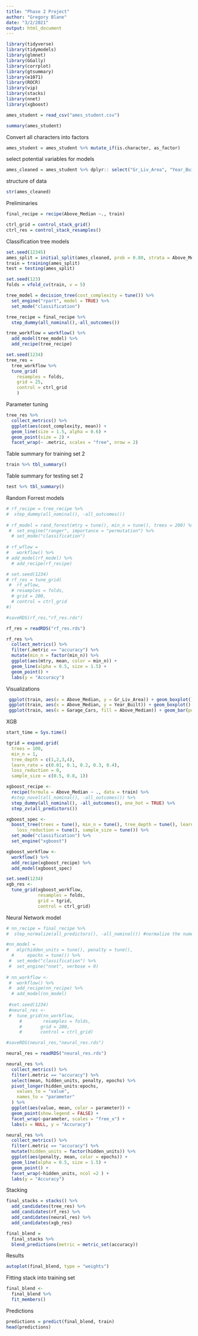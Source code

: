 ---
title: "Phase 2 Project"
author: "Gregory Blane"
date: "3/2/2021"
output: html_document
---

```{r}
library(tidyverse)
library(tidymodels)
library(glmnet)
library(GGally)
library(corrplot)
library(gtsummary)
library(e1071) 
library(ROCR)
library(vip)
library(stacks)
library(nnet)
library(xgboost)
```

```{r}
ames_student = read_csv("ames_student.csv")
```

```{r}
summary(ames_student)
```

Convert all characters into factors 

```{r}
ames_student = ames_student %>% mutate_if(is.character, as_factor)
```

select potential variables for models 

```{r}
ames_cleaned = ames_student %>% dplyr:: select("Gr_Liv_Area", "Year_Built", "Garage_Cars","First_Flr_SF", "Garage_Area","Full_Bath","Year_Remod_Add", "Second_Flr_SF", "Above_Median") 
```

structure of data 

```{r}
str(ames_cleaned)
```


Preliminaries 

```{r}
final_recipe = recipe(Above_Median ~., train) 

ctrl_grid = control_stack_grid() 
ctrl_res = control_stack_resamples() 
```

Classification tree models 

```{r}
set.seed(12345)
ames_split = initial_split(ames_cleaned, prob = 0.80, strata = Above_Median)
train = training(ames_split)
test = testing(ames_split)
```

```{r}
set.seed(123)
folds = vfold_cv(train, v = 5)
```

```{r}
tree_model = decision_tree(cost_complexity = tune()) %>% 
  set_engine("rpart", model = TRUE) %>% 
  set_mode("classification")

tree_recipe = final_recipe %>%
  step_dummy(all_nominal(),-all_outcomes())

tree_workflow = workflow() %>%
  add_model(tree_model) %>%
  add_recipe(tree_recipe)

set.seed(1234)
tree_res = 
  tree_workflow %>% 
  tune_grid(
    resamples = folds,
    grid = 25, 
    control = ctrl_grid 
    )
```

Parameter tuning 

```{r}
tree_res %>%
  collect_metrics() %>%
  ggplot(aes(cost_complexity, mean)) +
  geom_line(size = 1.5, alpha = 0.6) +
  geom_point(size = 2) +
  facet_wrap(~ .metric, scales = "free", nrow = 2) 
```


Table summary for training set 2 

```{r}
train %>% tbl_summary()
```

Table summary for testing set 2 

```{r}
test %>% tbl_summary()
```

Random Forrest models 

```{r}
# rf_recipe = tree_recipe %>%
#  step_dummy(all_nominal(), -all_outcomes())
 
# rf_model = rand_forest(mtry = tune(), min_n = tune(), trees = 200) %>% 
 #  set_engine("ranger", importance = "permutation") %>% 
  # set_mode("classification")
 
# rf_wflow = 
#   workflow() %>% 
# add_model(rf_model) %>% 
  # add_recipe(rf_recipe)

# set.seed(1234)
# rf_res = tune_grid(
 #  rf_wflow,
  # resamples = folds,
  # grid = 200, 
  # control = ctrl_grid
#)
```

```{r}
#saveRDS(rf_res,"rf_res.rds")
```

```{r}
rf_res = readRDS("rf_res.rds")
```

```{r}
rf_res %>%
  collect_metrics() %>%
  filter(.metric == "accuracy") %>%
  mutate(min_n = factor(min_n)) %>%
  ggplot(aes(mtry, mean, color = min_n)) +
  geom_line(alpha = 0.5, size = 1.5) +
  geom_point() +
  labs(y = "Accuracy")
```

Visualizations 

```{r}
 ggplot(train, aes(x = Above_Median, y = Gr_Liv_Area)) + geom_boxplot()
 ggplot(train, aes(x = Above_Median, y = Year_Built)) + geom_boxplot()
 ggplot(train, aes(x = Garage_Cars, fill = Above_Median)) + geom_bar(position = "fill")

```

XGB

```{r}
start_time = Sys.time() 

tgrid = expand.grid(
  trees = 100, 
  min_n = 1,  
  tree_depth = c(1,2,3,4),  
  learn_rate = c(0.01, 0.1, 0.2, 0.3, 0.4),  
  loss_reduction = 0, 
  sample_size = c(0.5, 0.8, 1)) 

xgboost_recipe <- 
  recipe(formula = Above_Median ~ ., data = train) %>% 
  #step_novel(all_nominal(), -all_outcomes()) %>% 
  step_dummy(all_nominal(), -all_outcomes(), one_hot = TRUE) %>% 
  step_zv(all_predictors()) 

xgboost_spec <- 
  boost_tree(trees = tune(), min_n = tune(), tree_depth = tune(), learn_rate = tune(), 
    loss_reduction = tune(), sample_size = tune()) %>% 
  set_mode("classification") %>% 
  set_engine("xgboost") 

xgboost_workflow <- 
  workflow() %>% 
  add_recipe(xgboost_recipe) %>% 
  add_model(xgboost_spec) 

set.seed(1234)
xgb_res <-
  tune_grid(xgboost_workflow, 
            resamples = folds, 
            grid = tgrid,
            control = ctrl_grid)

```


Neural Network model 

```{r}
# nn_recipe = final_recipe %>%
#  step_normalize(all_predictors(), -all_nominal()) #normalize the numeric predictors, not needed for categorical

#nn_model =
#   mlp(hidden_units = tune(), penalty = tune(),
  #     epochs = tune()) %>%
 #  set_mode("classification") %>%
 #  set_engine("nnet", verbose = 0) 
 
# nn_workflow <-
 #  workflow() %>%
 #  add_recipe(nn_recipe) %>%
  # add_model(nn_model)
 
 #set.seed(1234)
 #neural_res <-
 #  tune_grid(nn_workflow,
     #        resamples = folds,
     #       grid = 200,
     #       control = ctrl_grid)
```

```{r}
#saveRDS(neural_res,"neural_res.rds")
```

```{r}
neural_res = readRDS("neural_res.rds")
```

```{r}
neural_res %>%
  collect_metrics() %>%
  filter(.metric == "accuracy") %>%
  select(mean, hidden_units, penalty, epochs) %>%
  pivot_longer(hidden_units:epochs,
    values_to = "value",
    names_to = "parameter"
  ) %>%
  ggplot(aes(value, mean, color = parameter)) +
  geom_point(show.legend = FALSE) +
  facet_wrap(~parameter, scales = "free_x") +
  labs(x = NULL, y = "Accuracy")
```

```{r}
neural_res %>%
  collect_metrics() %>%
  filter(.metric == "accuracy") %>%
  mutate(hidden_units = factor(hidden_units)) %>%
  ggplot(aes(penalty, mean, color = epochs)) +
  geom_line(alpha = 0.5, size = 1.5) +
  geom_point() +
  facet_wrap(~hidden_units, ncol =2 ) + 
  labs(y = "Accuracy")
```


Stacking 

```{r}
final_stacks = stacks() %>%
  add_candidates(tree_res) %>%
  add_candidates(rf_res) %>% 
  add_candidates(neural_res) %>%
  add_candidates(xgb_res)
```

```{r}
final_blend = 
  final_stacks %>% 
  blend_predictions(metric = metric_set(accuracy))
```

Results 

```{r}
autoplot(final_blend, type = "weights")
```

Fitting stack into training set 

```{r}
final_blend <-
  final_blend %>%
  fit_members()
```

Predictions 

```{r}
predictions = predict(final_blend, train)
head(predictions)
```





